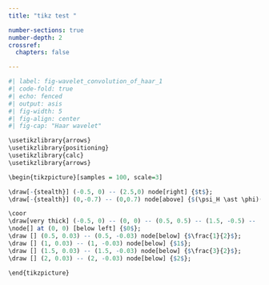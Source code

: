 ```yaml
---
title: "tikz test "

number-sections: true
number-depth: 2
crossref:
  chapters: false

---
```







```r
#| label: fig-wavelet_convolution_of_haar_1
#| code-fold: true
#| echo: fenced
#| output: asis
#| fig-width: 5
#| fig-align: center
#| fig-cap: "Haar wavelet"

\usetikzlibrary{arrows}
\usetikzlibrary{positioning}
\usetikzlibrary{calc}
\usetikzlibrary{arrows}

\begin{tikzpicture}[samples = 100, scale=3]

\draw[-{stealth}] (-0.5, 0) -- (2.5,0) node[right] {$t$};
\draw[-{stealth}] (0,-0.7) -- (0,0.7) node[above] {$(\psi_H \ast \phi)(t)$};

\coor
\draw[very thick] (-0.5, 0) -- (0, 0) -- (0.5, 0.5) -- (1.5, -0.5) -- (2, 0) -- (2.4, 0);
\node[] at (0, 0) [below left] {$0$};
\draw [] (0.5, 0.03) -- (0.5, -0.03) node[below] {$\frac{1}{2}$};
\draw [] (1, 0.03) -- (1, -0.03) node[below] {$1$};
\draw [] (1.5, 0.03) -- (1.5, -0.03) node[below] {$\frac{3}{2}$};
\draw [] (2, 0.03) -- (2, -0.03) node[below] {$2$};

\end{tikzpicture}
```